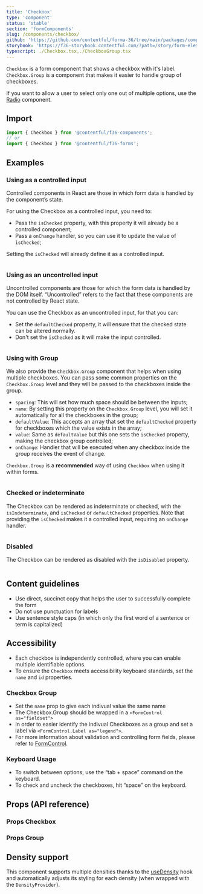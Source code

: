 ```yaml
---
title: 'Checkbox'
type: 'component'
status: 'stable'
section: 'formComponents'
slug: /components/checkbox/
github: 'https://github.com/contentful/forma-36/tree/main/packages/components/forms/src/Checkbox'
storybook: 'https://f36-storybook.contentful.com/?path=/story/form-elements-checkbox--basic'
typescript: ./Checkbox.tsx,./CheckboxGroup.tsx
---
```


`Checkbox` is a form component that shows a checkbox with it's label. `Checkbox.Group` is a component that makes it easier to handle group of checkboxes.

If you want to allow a user to select only one out of multiple options, use the [Radio](/components/radio) component.

## Import

```js static=true
import { Checkbox } from '@contentful/f36-components';
// or
import { Checkbox } from '@contentful/f36-forms';
```

## Examples

### Using as a controlled input

Controlled components in React are those in which form data is handled by the component’s state.

For using the Checkbox as a controlled input, you need to:

- Pass the `isChecked` property, with this property it will already be a controlled component;
- Pass a `onChange` handler, so you can use it to update the value of `isChecked`;

Setting the `isChecked` will already define it as a controlled input.

```jsx file=../../examples/CheckboxControlledExample.tsx

```

### Using as an uncontrolled input

Uncontrolled components are those for which the form data is handled by the DOM itself. “Uncontrolled” refers to the fact that these components are not controlled by React state.

You can use the Checkbox as an uncontrolled input, for that you can:

- Set the `defaultChecked` property, it will ensure that the checked state can be altered normally.
- Don't set the `isChecked` as it will make the input controlled.

```jsx file=../../examples/CheckboxUncontrolledExample.tsx

```

### Using with Group

We also provide the `Checkbox.Group` component that helps when using multiple checkboxes. You can pass some common properties on the `Checkbox.Group` level and they will be passed to the checkboxes inside the group.

- `spacing`: This will set how much space should be between the inputs;
- `name`: By setting this property on the `Checkbox.Group` level, you will set it automatically for all the checkboxes in the group;
- `defaultValue`: This accepts an array that set the `defaultChecked` property for checkboxes which the value exists in the array;
- `value`: Same as `defaultValue` but this one sets the `isChecked` property, making the checkbox group controlled;
- `onChange`: Handler that will be executed when any checkbox inside the group receives the event of change.

`Checkbox.Group` is a **recommended** way of using `Checkbox` when using it within forms.

```jsx file=../../examples/CheckboxGroupExample.tsx

```

### Checked or indeterminate

The Checkbox can be rendered as indeterminate or checked, with the `isIndeterminate`, and `isChecked` or `defaultChecked` properties.
Note that providing the `isChecked` makes it a controlled input, requiring an `onChange` handler.

```jsx file=../../examples/CheckboxCheckedOrIndeterminateExample.tsx

```

### Disabled

The Checkbox can be rendered as disabled with the `isDisabled` property.

```jsx file=../../examples/CheckboxDisabledExample.tsx

```

## Content guidelines

- Use direct, succinct copy that helps the user to successfully complete the form
- Do not use punctuation for labels
- Use sentence style caps (in which only the first word of a sentence or term is capitalized)

## Accessibility

- Each checkbox is independently controlled, where you can enable multiple identifiable options.
- To ensure the `Checkbox` meets accessibility keyboard standards, set the `name` and `id` properties.

### Checkbox Group

- Set the `name` prop to give each indivual value the same name
- The Checkbox.Group should be wrapped in a `<FormControl as="fieldset">`
- In order to easier identify the indivual Checkboxes as a group and set a label via `<FormControl.Label as="legend">`.
- For more information about validation and controlling form fields, please refer to [FormControl](./form-control).

### Keyboard Usage

- To switch between options, use the “tab + space” command on the keyboard.
- To check and uncheck the checkboxes, hit “space” on the keyboard.

## Props (API reference)

### Props Checkbox

<PropsTable of="Checkbox" />

### Props Group

<PropsTable of="CheckboxGroup" />

## Density support

This component supports multiple densities thanks to the [useDensity](/hooks/use-density) hook and automatically adjusts its styling for each density (when wrapped with the `DensityProvider`).
